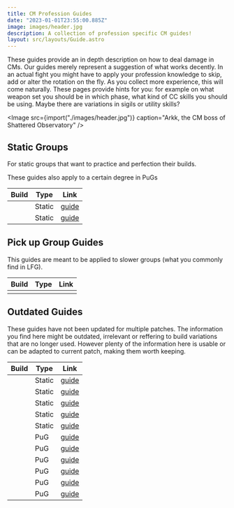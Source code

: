 ```yaml
---
title: CM Profession Guides
date: "2023-01-01T23:55:00.885Z"
image: images/header.jpg
description: A collection of profession specific CM guides!
layout: src/layouts/Guide.astro
---
```


<Grid>

<GridItem>

These guides provide an in depth description on how to deal damage in CMs. Our guides merely represent a suggestion of what works decently. In an actual fight you might have to apply your profession knowledge to skip, add or alter the rotation on the fly. As you collect more experience, this will come naturally. These pages provide hints for you: for example on what weapon set you should be in which phase, what kind of CC skills you should be using. Maybe there are variations in sigils or utility skills?
</GridItem>
<GridItem>

<Image src={import("./images/header.jpg")} caption="Arkk, the CM boss of Shattered Observatory" />

</GridItem>
</Grid>

<Divider />

## Static Groups

For static groups that want to practice and perfection their builds.

<Information>
These guides also apply to a certain degree in PuGs
</Information>

| Build                                                                 | Type   | Link                                                   |
| --------------------------------------------------------------------- | ------ | ------------------------------------------------------ |
| <BuildLink build="Power Scrapper" specialization="Scrapper"/>         | Static | [guide](/cm-guides/engineer/power-scrapper/static)     |
| <BuildLink build="Power Dragonhunter" specialization="Dragonhunter"/> | Static | [guide](/cm-guides/guardian/power-dragonhunter/static) |

<Divider />

## Pick up Group Guides

This guides are meant to be applied to slower groups (what you commonly find in LFG).

| Build | Type | Link |
| ----- | ---- | ---- |
|       |      |      |

<Divider />

## Outdated Guides

<Warning>
These guides have not been updated for multiple patches. The information you find here might be outdated, irrelevant or reffering to build variations that are no longer used. However plenty of the information here is usable or can be adapted to current patch, making them worth keeping.
</Warning>

| Build                                                           | Type   | Link                                                 |
| --------------------------------------------------------------- | ------ | ---------------------------------------------------- |
| <BuildLink build="Power Renegade" specialization="Renegade"/>         | Static | [guide](/cm-guides/revenant/power-renegade/static)     |
| <BuildLink build="Power Soulbeast" specialization="Soulbeast"/>       | Static | [guide](/cm-guides/ranger/power-soulbeast/static)      |
| <BuildLink build="Power Firebrand" specialization="Firebrand"/> | Static | [guide](/cm-guides/guardian/power-firebrand/static)  |
| <BuildLink build="Power Berserker" specialization="Berserker"/> | Static | [guide](/cm-guides/warrior/power-berserker/static)   |
| <BuildLink build="Power Weaver" specialization="Weaver"/>       | Static | [guide](/cm-guides/elementalist/power-weaver/static) |
| <BuildLink build="Power Soulbeast" specialization="Soulbeast"/> | PuG    | [guide](/cm-guides/ranger/power-soulbeast/pug)       |
| <BuildLink build="Power Berserker" specialization="Berserker"/> | PuG    | [guide](/cm-guides/warrior/power-berserker/pug)      |
| <BuildLink build="Power Reaper" specialization="Reaper"/>       | PuG    | [guide](/cm-guides/necromancer/power-reaper/pug)     |
| <BuildLink build="Power Weaver" specialization="Weaver"/>       | PuG    | [guide](/cm-guides/elementalist/power-weaver/pug)    |
| <BuildLink build="Heal Firebrand" specialization="Firebrand"/>  | PuG    | [guide](/cm-guides/guardian/heal-firebrand/pug)      |
| <BuildLink build="Power Renegade" specialization="Renegade"/>   | PuG    | [guide](/cm-guides/revenant/power-renegade/pug)      |
